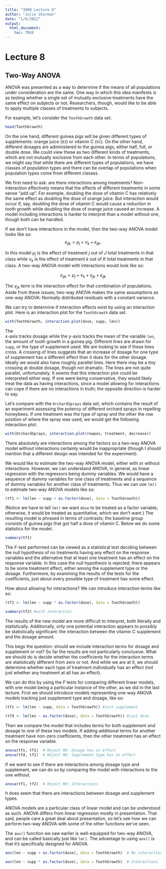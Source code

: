 ```yaml
---
title: "3080 Lecture 8"
author: "Julie Sherman"
date: "1/6/2022"
output: 
  html_document:
    toc: TRUE
---
```


# Lecture 8
## Two-Way ANOVA
ANOVA was presented as a way to determine if the means of all populations under consideration are the same. One way in which this idea manifests is as testing whether a single set of mutually exclusive treatments have the same effect on subjects or not. Researchers, though, would like to be able to apply multiple classes of treatments to subjects.

For example, let’s consider the `ToothGrowth` data set.
```r
head(ToothGrowth)
```

On the one hand, different guinea pigs will be given different types of supplements: orange juice (`OJ`) or vitamin C (`VC`). On the other hand, different dosages are administered to the guinea pigs, either half, full, or double dose. We could view these as two different kinds of treatments, which are not mutually exclusive from each other. In terms of populations, we might say that while there are different types of populations, we have classes of population types and there can be overlap of populations when population types come from different classes.

We first need to ask: are there interactions among treatments? Non-interaction effectively means that the effects of different treatments in some sense “add up”. For example, doubling the dose of vitamin C has relatively the same effect as doubling the dose of orange juice. But interaction would occur if, say, doubling the dose of vitamin C would cause a reduction in tooth growth while doubling the dose of orange juice caused an increase. A model including interactions is harder to interpret than a model without one, though both can be handled.

If we don’t have interactions in the model, then the two-way ANOVA model looks like so:
$$x_{ijk} = \mu_j+\nu_k+\epsilon_{ijk}.$$

In this model  $\mu_j$ is the effect of treatment  $j$ out of $J$ total treatments in that class while $\nu_k$ is the effect of treatment  $k$ out of  $K$ total treatments in that class. A two-way ANOVA model with interactions would look like so:

$$x_{ijk} = \mu_j+\nu_k+\gamma_{jk}+\epsilon_{ijk}$$


The  $\gamma_{jk}$  term is the interaction effect for that combination of populations. Aside from these issues; two-way ANOVA makes the same assumptions as one-way ANOVA: Normally distributed residuals with a constant variance.

We can try to determine if interaction effects exist by using an interaction plot. Here is an interaction plot for the `ToothGrowth` data set.

```r
with(ToothGrowth, interaction.plot(dose, supp, len))
```

The  
$x$-axis tracks dosage while the  $y$-axis tracks the mean of the variable `len`, the amount of tooth growth in a guinea pig. Different lines are drawn for `supp`, or the type of supplement used. We are looking to see if these lines cross. A crossing of lines suggests that an increase of dosage for one type of supplement has a different effect than it does for the other dosage. Ideally we would also have roughly parallel lines. Here there may be a tiny crossing at double dosage, though not dramatic. The lines are not quite parallel, unfortunately. It seems that this interaction plot could be interpreted either way. If one were being conservative, they would likely treat the data as having interactions, since a model allowing for interactions can cope if there are no interactions in truth; the opposite direction is harder to say.

Let’s compare with the `OrchardSprays` data set, which contains the result of an experiment assessing the potency of different orchard sprays in repelling honeybees. If one treatment was the type of spray and the other the row position of where the spray was used, we would get the following interaction plot:

```r
with(OrchardSprays, interaction.plot(rowpos, treatment, decrease))
```

 There absolutely are interactions among the factors so a two-way ANOVA model without interactions certainly would be inappropriate (though I should mention that a different design was intended for the experiment).

We would like to estimate the two-way ANOVA model, either with or without interactions. However, we can understand ANOVA, in general, as linear regression with the regressors being dummy variables. We would have a sequence of dummy variables for one class of treatments and a sequence of dummy variables for another class of treatments. Thus we can use `lm()` to estimate two-way ANOVA models like so:
```r
(tf1 <- lm(len ~ supp + as.factor(dose), data = ToothGrowth))
```
(Notice we have to tell `lm()` we want `dose` to be treated as a factor variable; otherwise, it would be treated as quantitative, which we don’t want.) The resulting model is phrased in terms of contrasts; the baseline group consists of guinea pigs that got half a dose of vitamin C. Below we do some statistics for the model.

```r
summary(tf1)
```

The  $F$-test performed can be viewed as a statistical test deciding between the null hypothesis of no treatments having any effect on the response variables and the alternative that at least one treatment has an effect on the response variable. In this case the null hypothesis is rejected; there appears to be some treatment effect, either among the supplement type or the dosage. Furthermore, by examining the results of the tests for the coefficients, just about every possible type of treatment has some effect.

How about allowing for interactions? We can introduce interaction terms like so:

```r
(tf2 <- lm(len ~ supp * as.factor(dose), data = ToothGrowth))

summary(tf2) #with interaction
```
The results of the new model are more difficult to interpret, both literally and statistically. Additionally, only one potential interaction appears to possibly be statistically significant: the interaction between the vitamin C supplement and the dosage amount.

This begs the question: should we include interaction terms for dosage and supplement or not? So far the results are not particularly conclusive. What we should do is decide whether the coefficients for the interaction terms are statistically different from zero or not. And while we are at it, we should determine whether each type of treatment *individually* has an effect (not just whether any treatment at all has an effect).

We can do this by using the  $F$ tests for comparing different linear models, with one model being a particular instance of the other, as we did in the last lecture. First we should introduce models representing one-way ANOVA models tracking just supplement type and dosage, like so:
```r
(tfs <- lm(len ~ supp, data = ToothGrowth)) #just supplement

(tfd <- lm(len ~ as.factor(dose), data = ToothGrowth)) #just dose
```
Then we compare the model that includes terms for both supplement and dosage to one of these two models. If adding additional terms for another treatment have non-zero coefficients, then the other treatment has an effect on the response variable.
```r
anova(tfs, tf1)  # Reject H0: Dosage has an effect
anova(tfd, tf1)  # Reject H0: Supplement type has an effect
```
If we want to see if there are interactions among dosage type and supplement, we can do so by comparing the model with interactions to the one without.

```r
anova(tf1, tf2)  # Reject H0: Interactions
```
It does seem that there are interactions between dosage and supplement types.

ANOVA models are a particular class of linear model and can be understood as such. ANOVA differs from linear regression mostly in presentation. That said, people care a great deal about presentation, so let’s see how we can perform two-way ANOVA with some of the other functions we’ve seen.

The `aov()` function we saw earlier is well-equipped for two-way ANOVA, and can be called basically just like `lm()`. The advantage to using `aov()` is that it’s specifically designed for ANOVA.

```r
aov(len ~ supp + as.factor(dose), data = ToothGrowth)  # No interactions

aov(len ~ supp * as.factor(dose), data = ToothGrowth)  # Interactions
```